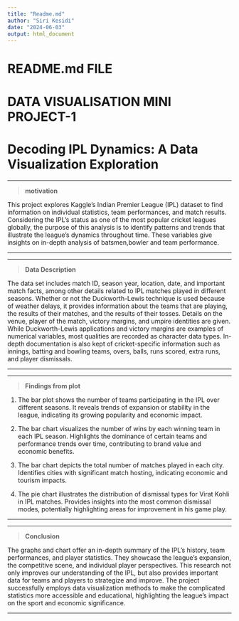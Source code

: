 ```yaml
---
title: "Readme.md"
author: "Siri Kesidi"
date: "2024-06-03"
output: html_document
---
```


# **README.md FILE**
# **DATA VISUALISATION MINI PROJECT-1**
# **Decoding IPL Dynamics: A Data Visualization Exploration**

- - -

>**motivation **

This project explores Kaggle's Indian Premier League (IPL) dataset to find information on individual statistics, team performances, and match results. Considering the IPL's status as one of the most popular cricket leagues globally, the purpose of this analysis is to identify patterns and trends that illustrate the league's dynamics throughout time. These variables give insights on in-depth analysis of batsmen,bowler and team performance.

- - -

- - -

>**Data Description **

The data set includes match ID, season year, location, date, and important match facts, among
other details related to IPL matches played in different seasons. Whether or not the
Duckworth-Lewis technique is used because of weather delays, it provides information about the
teams that are playing, the results of their matches, and the results of their tosses. Details on
the venue, player of the match, victory margins, and umpire identities are given. While
Duckworth-Lewis applications and victory margins are examples of numerical variables, most
qualities are recorded as character data types. In-depth documentation is also kept of
cricket-specific information such as innings, batting and bowling teams, overs, balls, runs scored,
extra runs, and player dismissals.

- - -

- - -

>**Findings from plot **

1. The bar plot shows the number of teams participating in the IPL over different seasons.
It reveals trends of expansion or stability in the league, indicating its growing popularity and economic impact.

2. The bar chart visualizes the number of wins by each winning team in each IPL season.
Highlights the dominance of certain teams and performance trends over time, contributing to brand value and economic benefits.

3. The bar chart depicts the total number of matches played in each city.
Identifies cities with significant match hosting, indicating economic and tourism impacts.

4. The pie chart illustrates the distribution of dismissal types for Virat Kohli in IPL matches.
Provides insights into the most common dismissal modes, potentially highlighting areas for improvement in his game play.

- - -

- - -

>**Conclusion **

The graphs and chart offer an in-depth summary of the IPL's history, team performances, and player statistics. They showcase the league's expansion, the competitive scene, and individual player perspectives. This research not only improves our understanding of the IPL, but also provides important data for teams and players to strategize and improve. The project successfully employs data visualization methods to make the complicated statistics more accessible and educational, highlighting the league's impact on the sport and economic significance.

- - -
